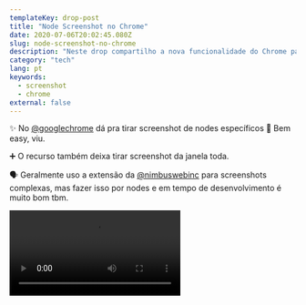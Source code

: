 ```yaml
---
templateKey: drop-post
title: "Node Screenshot no Chrome"
date: 2020-07-06T20:02:45.080Z
slug: node-screenshot-no-chrome
description: "Neste drop compartilho a nova funcionalidade do Chrome para Screenshots de Nodes do DOM."
category: "tech"
lang: pt
keywords:
  - screenshot
  - chrome
external: false
---
```



<Drop>

✨ No [@googlechrome](https://twitter.com/googlechrome) dá pra tirar screenshot de nodes específicos 🤯 Bem easy, viu.

➕ O recurso também deixa tirar screenshot da janela toda.

🗣 Geralmente uso a extensão da [@nimbuswebinc](https://twitter.com/nimbuswebinc) para screenshots complexas, mas fazer isso por nodes e em tempo de desenvolvimento é muito bom tbm.

<Video src="https://video.twimg.com/ext_tw_video/1280170909073055746/pu/vid/1128x720/xL9dQKe6C2iHb0JA.mp4?tag=10" />

</Drop>
